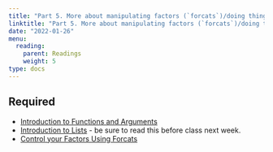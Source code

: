 ```yaml
---
title: "Part 5. More about manipulating factors (`forcats`)/doing things with multiple tables/functions()"
linktitle: "Part 5. More about manipulating factors (`forcats`)/doing things with multiple tables/functions()"
date: "2022-01-26"
menu:
  reading:
    parent: Readings
    weight: 5
type: docs
---
```


## Required

- [Introduction to Functions and Arguments](https://hbctraining.github.io/Intro-to-R/lessons/03_introR-functions-and-arguments.html)
- [Introduction to Lists](http://statseducation.com/Introduction-to-R/modules/getting%20data/lists/) - be sure to read this before class next week.
- [Control your Factors Using Forcats](https://sciencificity-blog.netlify.app/posts/2021-01-30-control-your-factors-with-forcats/)